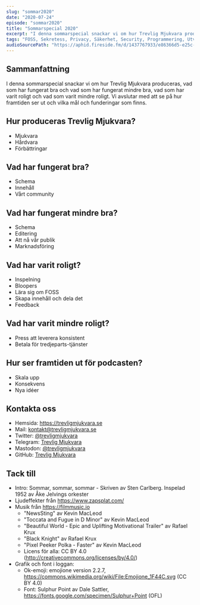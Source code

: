 ```yaml
---
slug: "sommar2020"
date: "2020-07-24"
episode: "sommar2020"
title: "Sommarspecial 2020"
excerpt: "I denna sommarspecial snackar vi om hur Trevlig Mjukvara produceras, vad som har fungerat bra och vad som har fungerat mindre bra, vad som har varit roligt och vad som varit mindre roligt. Vi avslutar med att se på hur framtiden ser ut och vilka mål och funderingar som finns." 
tags: "FOSS, Sekretess, Privacy, Säkerhet, Security, Programmering, Utveckling, RaspberryPi, PinePhone, Technology, Linux, Open Source, git, vim, Audacity, Mumble, Nextcloud, sommarspecial" 
audioSourcePath: "https://aphid.fireside.fm/d/1437767933/e86366d5-e25c-4aab-9a13-33b7144ac160/d0e65341-2567-484a-b922-90a1ac0961c9.mp3"
---
```


## Sammanfattning

I denna sommarspecial snackar vi om hur Trevlig Mjukvara produceras, vad som har fungerat bra och vad som har fungerat mindre bra, vad som har varit roligt och vad som varit mindre roligt. Vi avslutar med att se på hur framtiden ser ut och vilka mål och funderingar som finns.

## Hur produceras Trevlig Mjukvara?

- Mjukvara
- Hårdvara
- Förbättringar

## Vad har fungerat bra?

- Schema
- Innehåll
- Vårt community

## Vad har fungerat mindre bra?

- Schema
- Editering
- Att nå vår publik
- Marknadsföring

## Vad har varit roligt?

- Inspelning
- Bloopers
- Lära sig om FOSS
- Skapa innehåll och dela det
- Feedback

## Vad har varit mindre roligt?

- Press att leverera konsistent
- Betala för tredjeparts-tjänster

## Hur ser framtiden ut för podcasten?
- Skala upp
- Konsekvens
- Nya idéer

## Kontakta oss

- Hemsida: https://trevligmjukvara.se
- Mail: kontakt@trevligmjukvara.se
- Twitter: [@trevligmjukvara](https://twitter.com/trevligmjukvara)
- Telegram: [Trevlig Mjukvara](https://t.me/trevligmjukvara)
- Mastodon: [@trevligmjukvara](https://fikaverse.club/@trevligmjukvara)
- GitHub: [Trevlig Mjukvara](https://github.com/trevligmjukvara)

## Tack till

- Intro: Sommar, sommar, sommar - Skriven av Sten Carlberg. Inspelad 1952 av Åke Jelvings orkester
- Ljudeffekter från https://www.zapsplat.com/
- Musik från https://filmmusic.io
  - "NewsSting" av Kevin MacLeod
  - "Toccata and Fugue in D Minor" av Kevin MacLeod
  - "Beautiful World - Epic and Uplifting Motivational Trailer" av Rafael Krux
  - "Black Knight" av Rafael Krux
  - "Pixel Peeker Polka - Faster" av Kevin MacLeod
  - Licens för alla: CC BY 4.0 (http://creativecommons.org/licenses/by/4.0/)
- Grafik och font i loggan:
  - Ok-emoji: emojione version 2.2.7, https://commons.wikimedia.org/wiki/File:Emojione_1F44C.svg (CC BY 4.0)
  - Font: Sulphur Point av Dale Sattler, https://fonts.google.com/specimen/Sulphur+Point (OFL)
